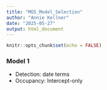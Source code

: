 ```yaml
---
title: "MGS_Model_Selection"
author: "Annie Kellner"
date: "2025-05-27"
output: html_document
---
```


```r
knitr::opts_chunk$set(echo = FALSE)
```

### Model 1
  - Detection: date terms
  - Occupancy: Intercept-only
  
```r

```
  
  